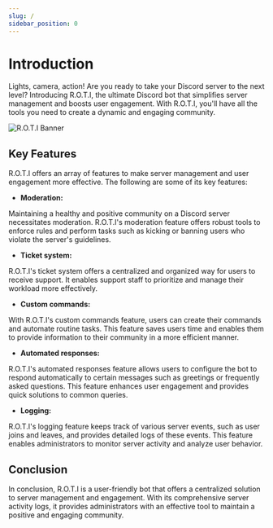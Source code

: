 ```yaml
---
slug: /
sidebar_position: 0
---
```


# Introduction

Lights, camera, action! Are you ready to take your Discord server to the next level? Introducing R.O.T.I, the ultimate Discord bot that simplifies server management and boosts user engagement. With R.O.T.I, you'll have all the tools you need to create a dynamic and engaging community.

![R.O.T.I Banner](img/roti_banner.png)

## Key Features

R.O.T.I offers an array of features to make server management and user engagement more effective. The following are some of its key features:

- **Moderation:**

Maintaining a healthy and positive community on a Discord server necessitates moderation. R.O.T.I's moderation feature offers robust tools to enforce rules and perform tasks such as kicking or banning users who violate the server's guidelines.

- **Ticket system:**

R.O.T.I's ticket system offers a centralized and organized way for users to receive support. It enables support staff to prioritize and manage their workload more effectively.

- **Custom commands:**

With R.O.T.I's custom commands feature, users can create their commands and automate routine tasks. This feature saves users time and enables them to provide information to their community in a more efficient manner.

- **Automated responses:**

R.O.T.I's automated responses feature allows users to configure the bot to respond automatically to certain messages such as greetings or frequently asked questions. This feature enhances user engagement and provides quick solutions to common queries.

- **Logging:**

R.O.T.I's logging feature keeps track of various server events, such as user joins and leaves, and provides detailed logs of these events. This feature enables administrators to monitor server activity and analyze user behavior.

## <span className="txp">Conclusion</span>

In conclusion, R.O.T.I is a user-friendly bot that offers a centralized solution to server management and engagement. With its comprehensive server activity logs, it provides administrators with an effective tool to maintain a positive and engaging community.
